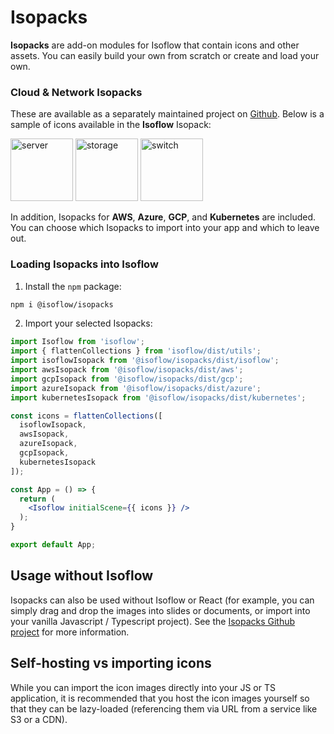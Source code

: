 # Isopacks

**Isopacks** are add-on modules for Isoflow that contain icons and other assets.  You can easily build your own from scratch or create and load your own.

### Cloud & Network Isopacks

These are available as a separately maintained project on [Github](https://github.com/markmanx/isopacks).
Below is a sample of icons available in the **Isoflow** Isopack:

<div style={{ display: 'flex', paddingTop: 15 }}>
<img src="https://isoflow-public.s3.eu-west-2.amazonaws.com/isopacks/isoflow/server.svg" alt="server" width="100"/>
<img src="https://isoflow-public.s3.eu-west-2.amazonaws.com/isopacks/isoflow/storage.svg" alt="storage" width="100"/>
<img src="https://isoflow-public.s3.eu-west-2.amazonaws.com/isopacks/isoflow/switch-module.svg" alt="switch" width="100"/>
</div>

In addition, Isopacks for **AWS**, **Azure**, **GCP**, and **Kubernetes** are included.
You can choose which Isopacks to import into your app and which to leave out.

### Loading Isopacks into Isoflow

1. Install the `npm` package:

```bash
npm i @isoflow/isopacks
```

2. Import your selected Isopacks:

```jsx showLineNumbers
import Isoflow from 'isoflow';
import { flattenCollections } from 'isoflow/dist/utils';
import isoflowIsopack from '@isoflow/isopacks/dist/isoflow';
import awsIsopack from '@isoflow/isopacks/dist/aws';
import gcpIsopack from '@isoflow/isopacks/dist/gcp';
import azureIsopack from '@isoflow/isopacks/dist/azure';
import kubernetesIsopack from '@isoflow/isopacks/dist/kubernetes';

const icons = flattenCollections([
  isoflowIsopack,
  awsIsopack,
  azureIsopack,
  gcpIsopack,
  kubernetesIsopack
]);

const App = () => {
  return (
    <Isoflow initialScene={{ icons }} />
  );
}

export default App;
```

## Usage without Isoflow

Isopacks can also be used without Isoflow or React (for example, you can simply drag and drop the images into slides or documents, or import into your vanilla Javascript / Typescript project).
See the [Isopacks Github project](https://github.com/markmanx/isopacks) for more information.

## Self-hosting vs importing icons

While you can import the icon images directly into your JS or TS application, it is recommended that you host the icon images yourself so that they can be lazy-loaded (referencing them via URL from a service like S3 or a CDN).
